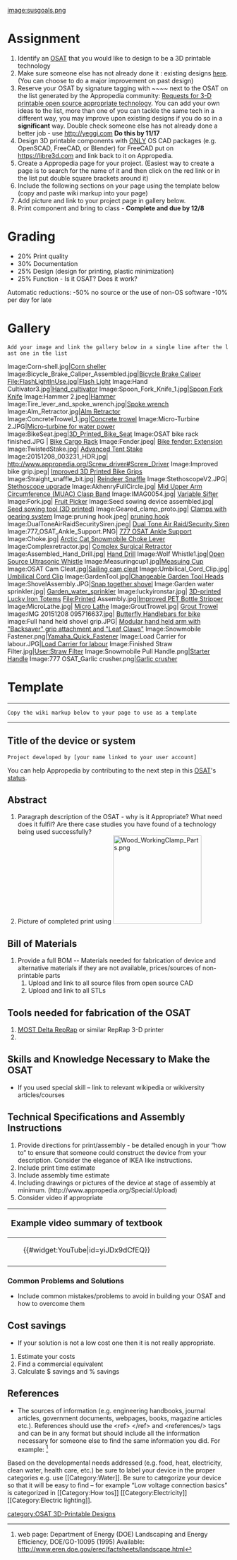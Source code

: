 {{777}}
[[image:susgoals.png]]
=Assignment=
# Identify an [[OSAT]] that you would like to design to be a 3D printable technology
# Make sure someone else has not already done it : existing designs [[:Category:OSAT_3D-Printable_Designs|here]]. (You can choose to do a major improvement on past design)
# Reserve your OSAT by signature tagging with <nowiki> ~~~~ </nowiki> next to the OSAT on the list generated by the Appropedia community: [[Requests for 3-D printable open source appropriate technology]]. You can add your own ideas to the list, more than one of you can tackle the same tech in a different way, you may improve upon existing designs if you do so in a '''significant''' way. Double check someone else has not already done a better job - use http://yeggi.com '''Do this by 11/17'''
# Design 3D printable components with <u>ONLY</u> OS CAD packages (e.g. OpenSCAD, FreeCAD, or Blender) for FreeCAD put on https://libre3d.com and link back to it on Appropedia.
# Create a Appropedia page for your project. (Easiest way to create a page is to search for the name of it and then click on the red link or in the list put double square brackets around it)
# Include the following sections on your page using the template below (copy and paste wiki markup into your page)
# Add picture and link to your project page in gallery below.
# Print component and bring to class - '''Complete and due by 12/8'''

=Grading=
* 20% Print quality
* 30% Documentation
* 25% Design (design for printing, plastic minimization)
* 25% Function - Is it OSAT? Does it work?

Automatic reductions:
-50% no source or the use of non-OS software
-10% per day for late

=Gallery=
 Add your image and link the gallery below in a single line after the last one in the list
<gallery caption="777 OSAT 3-D Printable Designs">

Image:Corn-shell.jpg|[[Corn sheller]]
Image:Bicycle_Brake_Caliper_Assembled.jpg|[[Bicycle Brake Caliper]]
File:FlashLightInUse.jpg|[[Flash Light]]
Image:Hand Cultivator3.jpg|[[Hand_cultivator]]
Image:Spoon_Fork_Knife_1.jpg|[[Spoon Fork Knife]]
Image:Hammer 2.jpeg|[[Hammer]]
Image:Tire_lever_and_spoke_wrench.jpg|[[Spoke wrench]]
Image:Alm_Retractor.jpg|[[Alm Retractor]]
Image:ConcreteTrowel_1.jpg|[[Concrete trowel]]
Image:Micro-Turbine 2.JPG|[[Micro-turbine for water power]]
Image:BikeSeat.jpeg|[[3D_Printed_Bike_Seat]]
Image:OSAT bike rack finished.JPG | [[Bike Cargo Rack]]
Image:Fender.jpeg| [[Bike fender: Extension]]
Image:TwistedStake.jpg| [[Advanced Tent Stake]]
Image:20151208_003231_HDR.jpg| [[http://www.appropedia.org/Screw_driver#Screw_Driver]]
Image:Improved bike grip.jpeg| [[Improved 3D Printed Bike Grips]]
Image:Straight_snaffle_bit.jpg| [[Reindeer Snaffle]]
Image:StethoscopeV2.JPG| [[Stethoscope upgrade]]
Image:AkhenryFullCircle.jpg| [[Mid Upper Arm Circumference (MUAC) Clasp Band]]
Image:IMAG0054.jpg| [[Variable Sifter]]
Image:Fork.jpg| [[Fruit Picker]]
Image:Seed sowing device assembled.jpg| [[Seed sowing tool (3D printed)]]
Image:Geared_clamp_proto.jpg| [[Clamps with gearing system]]
Image:pruning hook.jpeg| [[pruning hook]]
Image:DualToneAirRaidSecuritySiren.jpeg| [[Dual Tone Air Raid/Security Siren]]
Image:777_OSAT_Ankle_Support.PNG| [[777 OSAT Ankle Support]]
Image:Choke.jpg| [[Arctic Cat Snowmobile Choke Lever]]
Image:Complexretractor.jpg| [[Surgical Retractor Complex| Complex Surgical Retractor]]
Image:Assembled_Hand_Drill.jpg| [[Hand Drill| Hand Drill]]
Image:Wolf Whistle1.jpg|[[Open Source Ultrasonic Whistle]]
Image:Measuringcup1.jpg|[[Measuing Cup]]
Image:OSAT Cam Cleat.jpg|[[Sailing cam cleat]]
Image:Umbilical_Cord_Clip.jpg| [[Umbilical Cord Clip| Umbilical Cord Clip]]
Image:GardenTool.jpg|[[Changeable Garden Tool Heads]]
Image:ShovelAssembly.JPG|[[Snap together shovel]]
Image:Garden water sprinkler.jpg| [[Garden_water_sprinkler]]
Image:luckyironstar.jpg| [[3D-printed_Lucky_Iron_Totems|3D-printed Lucky Iron Totems]]
File:Printed Assembly.jpg|[[Improved PET Bottle Stripper]]
Image:MicroLathe.jpg| [[Micro Lathe]]
Image:GroutTrowel.jpg| [[Grout Trowel]]
Image:IMG 20151208 095716637.jpg| [[Butterfly Handlebars for bike]]
image:Full hand held shovel grip.JPG| [[Modular hand held arm with "Backsaver" grip attachment and "Leaf Claws"]]
Image:Snowmobile Fastener.png|[[Yamaha_Quick_Fastener]]
Image:Load Carrier for labour.JPG|[[Load Carrier for labour]]
Image:Finished Straw Filter.jpg|[[User:Straw Filter]]
Image:Snowmobile Pull Handle.png|[[Starter Handle]] 
Image:777 OSAT_Garlic crusher.png|[[Garlic crusher]] 

</gallery>

=Template=


----
 Copy the wiki markup below to your page to use as a template
----

{{777}}
==Title of the device or system ==
 Project developed by [your name linked to your user account]
{{Statusboxtop}}
{{status-design}}
{{status-prototype}}
You can help Appropedia by contributing to the next step in this [[OSAT]]'s [[:Category:Status|status]].
{{boxbottom}}

==Abstract==
# Paragraph description of the OSAT - why is it Appropriate? What need does it fulfil? Are there case studies you have found of a technology being used successfully?
# Picture of completed print using [[Image:Wood_WorkingClamp_Parts.png|200px|right]]

== Bill of Materials==
# Provide a full BOM -- Materials needed for fabrication of device and alternative materials if they are not available, prices/sources of non-printable parts
## Upload and link to all source files from open source CAD
## Upload and link to all STLs

== Tools needed for fabrication of the OSAT==
# [[Athena Build Overview| MOST Delta RepRap]] or similar RepRap 3-D printer
#

== Skills and Knowledge Necessary to Make the OSAT ==
* If you used special skill – link to relevant wikipedia or wikiversity articles/courses

== Technical Specifications and Assembly Instructions==
# Provide directions for print/assembly - be detailed enough in your “how to” to ensure that someone could construct the device from your description. Consider the elegance of IKEA like instructions.
# Include print time estimate
# Include assembly time estimate
# Including drawings or pictures of the device at stage of assembly at minimum. (http://www.appropedia.org/Special:Upload)
# Consider video if appropriate
{|style="border:1px solid #73BF73; background-color: #E6FFE6; margin-left:.1em; margin-top:2px; -moz-border-radius:15px;" align="right" width="150px"
!<big>Example video summary of textbook</big>
|-
|<center>{{#widget:YouTube|id=yiJDx9dCfEQ}} </center>
|-
|}

=== Common Problems and Solutions===
* Include common mistakes/problems to avoid in building your OSAT and how to overcome them

== Cost savings==
* If your solution is not a low cost one then it is not really appropriate.
# Estimate your costs
# Find a commercial equivalent
# Calculate $ savings and % savings

==References==

* The sources of information (e.g. engineering handbooks, journal articles, government documents, webpages, books, magazine articles etc.). References should use the <nowiki> <ref> </ref> and <references/>  </nowiki>tags and can be in any format but should include all the information necessary for someone else to find the same information you did. For example: <ref> web page: Department of Energy (DOE) Landscaping and Energy Efficiency, DOE/GO-10095 (1995) Available: http://www.eren.doe.gov/erec/factsheets/landscape.html</ref>

<references/> 
<nowiki>
Based on the developmental needs addressed (e.g. food, heat, electricity, clean water, health  care, etc.) be sure to label your device in the proper categories e.g. use [[Category:Water]]. Be sure to categorize your device so that it will be easy to find – for example “Low voltage connection basics” is categorized in 



[[Category:How tos]]
[[Category:Electricity]]
[[Category:Electric lighting]].

</nowiki>

[[category:OSAT 3D-Printable Designs]]